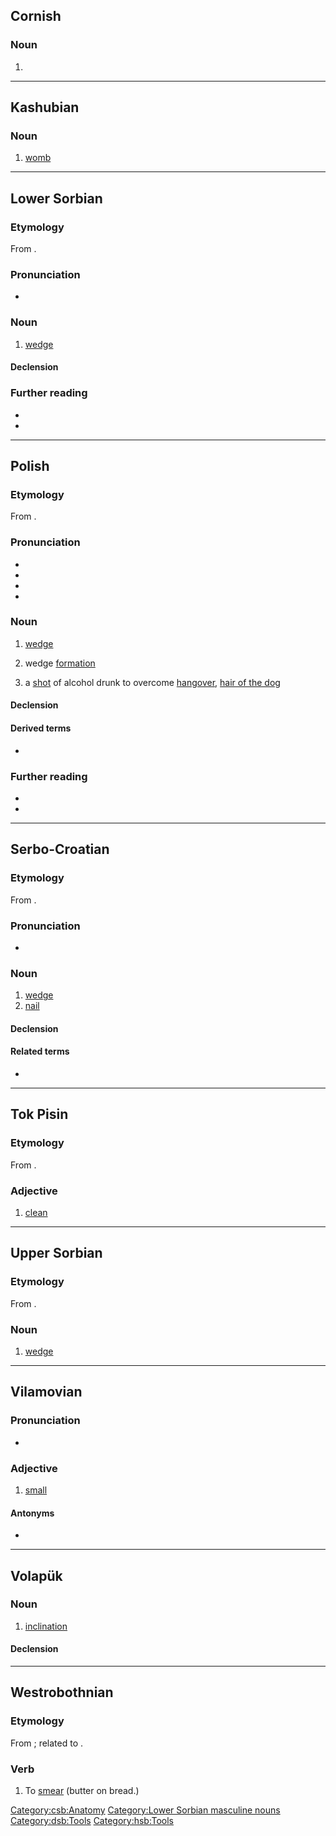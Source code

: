{{also|klín|klin-}}
==Cornish==

===Noun===
{{head|kw|mutated noun}}

# {{hard mutation of|kw|glin}}

----

==Kashubian==

===Noun===
{{head|csb|noun|g=m}}

# [[womb]]

[[Category:csb:Anatomy]]

----

==Lower Sorbian==

===Etymology===
From {{inh|dsb|sla-pro|*klinъ}}.

===Pronunciation===
* {{IPA|dsb|[klʲin]}}

===Noun===
{{head|dsb|noun|diminutive|klinašk|or|klink|g=m}}

# [[wedge]]

====Declension====
{{dsb-decl-noun-17|klin}}

===Further reading===
* {{R:dsb:Muka}}
* {{R:dsb:Starosta}}

[[Category:Lower Sorbian masculine nouns]]
[[Category:dsb:Tools]]

----

==Polish==
{{wp|lang=pl}}

===Etymology===
From {{inh|pl|sla-pro|*klinъ}}.

===Pronunciation===
* {{pl-IPA}}
* {{audio|pl|Pl-klin.ogg|Audio}}
* {{hyph|pl|klin}}
* {{rhymes|pl|in}}

===Noun===
{{pl-noun|m-in}}

# [[wedge]]
# {{lb|pl|military}} wedge [[formation]]
# {{lb|pl|colloquial}} a [[shot]] of alcohol drunk to overcome [[hangover]], [[hair of the dog]]

====Declension====
{{pl-decl-noun-m-in|gens=klina}}

====Derived terms====
* {{l|pl|klinowy}}

===Further reading===
* {{R:pl:WSJP}}
* {{R:PWN}}

{{c|pl|Alcoholic beverages|Tools}}

----

==Serbo-Croatian==

===Etymology===
From {{inh|sh|sla-pro|*klinъ}}.

===Pronunciation===
* {{IPA|sh|/klîn/}}

===Noun===
{{sh-noun|g=m|head=klȉn}}

# [[wedge]]
# [[nail]] {{gloss|spike-shaped metal fastener}}

====Declension====
{{sh-decl-noun
|klin|klinovi
|klina|klinova
|klinu|klinovima
|klin|klinove
|kline|klinovi
|klinu|klinovima
|klinom|klinovima
}}

====Related terms====
* {{l|sh|klȁti}}

{{c|sh|Fasteners|Tools}}

----

==Tok Pisin==

===Etymology===
From {{der|tpi|en|clean}}.

===Adjective===
{{head|tpi|adjective}}

# [[clean]]

----

==Upper Sorbian==

===Etymology===
From {{inh|hsb|sla-pro|*klinъ}}.

===Noun===
{{head|hsb|noun|g=m}}

# [[wedge]]

[[Category:hsb:Tools]]

----

==Vilamovian==

===Pronunciation===
* {{audio|wym|Wym-klin (wersja Józefa Gary).ogg|Audio}}

===Adjective===
{{head|wym|adjective|head=klīn}}

# [[small]]

====Antonyms====
* {{l|wym|grus|grūs}}

----

==Volapük==

===Noun===
{{vo-noun}}

# [[inclination]]

====Declension====
{{vo-decl-noun}}

----

==Westrobothnian==

===Etymology===
From {{inh|gmq-bot|non|klína}}; related to {{m|gmq-bot|kleim}}.

===Verb===
{{head|gmq-bot|verb}}

# To [[smear]] (butter on bread.)
